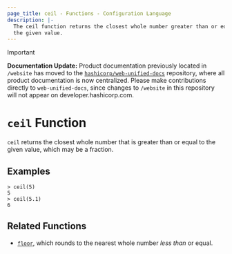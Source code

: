 ```yaml
---
page_title: ceil - Functions - Configuration Language
description: |-
  The ceil function returns the closest whole number greater than or equal to
  the given value.
---
```


> [!IMPORTANT]  
> **Documentation Update:** Product documentation previously located in `/website` has moved to the [`hashicorp/web-unified-docs`](https://github.com/hashicorp/web-unified-docs) repository, where all product documentation is now centralized. Please make contributions directly to `web-unified-docs`, since changes to `/website` in this repository will not appear on developer.hashicorp.com.

# `ceil` Function

`ceil` returns the closest whole number that is greater than or equal to the
given value, which may be a fraction.

## Examples

```
> ceil(5)
5
> ceil(5.1)
6
```

## Related Functions

* [`floor`](/terraform/language/functions/floor), which rounds to the nearest whole number _less than_
  or equal.
